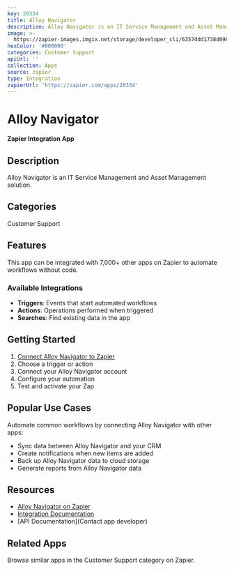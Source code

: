 ```yaml
---
key: 20334
title: Alloy Navigator
description: Alloy Navigator is an IT Service Management and Asset Management solution.
image: >-
  https://zapier-images.imgix.net/storage/developer_cli/6357ddd1738d0984afb9ec1225e337da.png?auto=format%2Ccompress&ixlib=python-3.0.0&q=50
hexColor: '#000000'
categories: Customer Support
apiUrl: ''
collection: Apps
source: zapier
type: Integration
zapierUrl: 'https://zapier.com/apps/20334'
---
```

# Alloy Navigator

**Zapier Integration App**

## Description

Alloy Navigator is an IT Service Management and Asset Management solution.

## Categories

Customer Support

## Features

This app can be integrated with 7,000+ other apps on Zapier to automate workflows without code.

### Available Integrations

- **Triggers**: Events that start automated workflows
- **Actions**: Operations performed when triggered
- **Searches**: Find existing data in the app

## Getting Started

1. [Connect Alloy Navigator to Zapier](https://zapier.com/apps/20334)
2. Choose a trigger or action
3. Connect your Alloy Navigator account
4. Configure your automation
5. Test and activate your Zap

## Popular Use Cases

Automate common workflows by connecting Alloy Navigator with other apps:

- Sync data between Alloy Navigator and your CRM
- Create notifications when new items are added
- Back up Alloy Navigator data to cloud storage
- Generate reports from Alloy Navigator data

## Resources

- [Alloy Navigator on Zapier](https://zapier.com/apps/20334)
- [Integration Documentation](https://zapier.com/apps/20334/integrations)
- [API Documentation](Contact app developer)

## Related Apps

Browse similar apps in the Customer Support category on Zapier.
